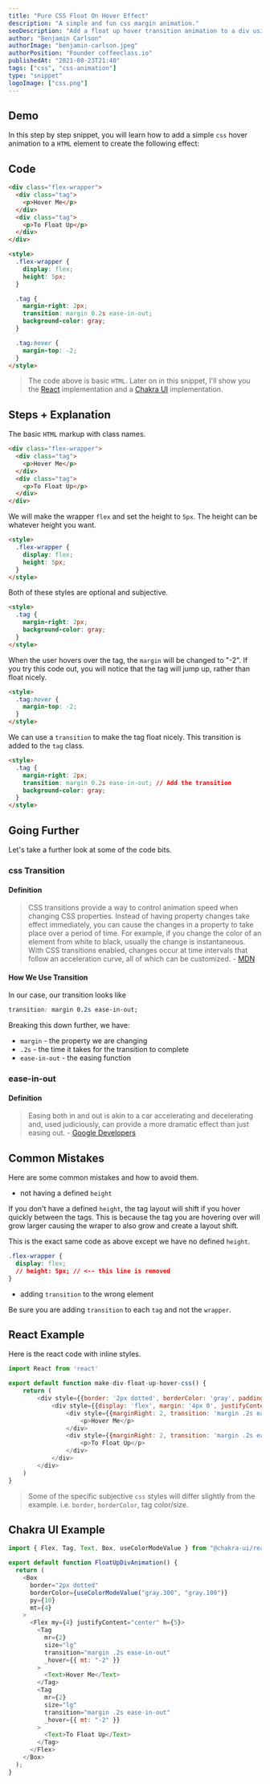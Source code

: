 ```yaml
---
title: "Pure CSS Float On Hover Effect"
description: "A simple and fun css margin animation."
seoDescription: "Add a float up hover transition animation to a div using css."
author: "Benjamin Carlson"
authorImage: "benjamin-carlson.jpeg"
authorPosition: "Founder coffeeclass.io"
publishedAt: "2021-08-23T21:40"
tags: ["css", "css-animation"]
type: "snippet"
logoImage: ["css.png"]
---
```


## Demo

In this step by step snippet, you will learn how to add a simple `css` hover animation to a `HTML` element to create the following effect:

<FloatUpDivAnimation />

## Code

```html
<div class="flex-wrapper">
  <div class="tag">
    <p>Hover Me</p>
  </div>
  <div class="tag">
    <p>To Float Up</p>
  </div>
</div>

<style>
  .flex-wrapper {
    display: flex;
    height: 5px;
  }

  .tag {
    margin-right: 2px;
    transition: margin 0.2s ease-in-out;
    background-color: gray;
  }

  .tag:hover {
    margin-top: -2;
  }
</style>
```

> The code above is basic `HTML`. Later on in this snippet, I'll show you the [React](https://reactjs.org/) implementation and a [Chakra UI](https://chakra-ui.com/) implementation.

## Steps + Explanation

<Step number="1" title="Add The HTML Markup" />

The basic `HTML` markup with class names.

```html
<div class="flex-wrapper">
  <div class="tag">
    <p>Hover Me</p>
  </div>
  <div class="tag">
    <p>To Float Up</p>
  </div>
</div>
```

<Step number="2" title="Define The Wrapper CSS" />

We will make the wrapper `flex` and set the height to `5px`. The height can be whatever height you want.

```html
<style>
  .flex-wrapper {
    display: flex;
    height: 5px;
  }
</style>
```

<Step number="3" title="Define The Tag CSS" />

Both of these styles are optional and subjective.

```html
<style>
  .tag {
    margin-right: 2px;
    background-color: gray;
  }
</style>
```

<Step number="4" title="Create The Hover State" />

When the user hovers over the tag, the `margin` will be changed to "-2". If you try this code out, you will notice that the tag will jump up, rather than float nicely.

```html
<style>
  .tag:hover {
    margin-top: -2;
  }
</style>
```

<Step number="5" title="Add The CSS Transition" />

We can use a `transition` to make the tag float nicely. This transition is added to the `tag` class.

```html
<style>
  .tag {
    margin-right: 2px;
    transition: margin 0.2s ease-in-out; // Add the transition
    background-color: gray;
  }
</style>
```

## Going Further

Let's take a further look at some of the code bits.

### css Transition

#### Definition

> CSS transitions provide a way to control animation speed when changing CSS properties. Instead of having property changes take effect immediately, you can cause the changes in a property to take place over a period of time. For example, if you change the color of an element from white to black, usually the change is instantaneous. With CSS transitions enabled, changes occur at time intervals that follow an acceleration curve, all of which can be customized. - [MDN](https://developer.mozilla.org/en-US/docs/Web/CSS/CSS_Transitions/Using_CSS_transitions)

#### How We Use Transition

In our case, our transition looks like

```css
transition: margin 0.2s ease-in-out;
```

Breaking this down further, we have:

- `margin` - the property we are changing
- `.2s` - the time it takes for the transition to complete
- `ease-in-out` - the easing function

### ease-in-out

#### Definition

> Easing both in and out is akin to a car accelerating and decelerating and, used judiciously, can provide a more dramatic effect than just easing out. - [Google Developers](https://developers.google.com/web/fundamentals/design-and-ux/animations/the-basics-of-easing)

## Common Mistakes

Here are some common mistakes and how to avoid them.

- not having a defined `height`

If you don't have a defined `height`, the tag layout will shift if you hover quickly between the tags. This is because the tag you are hovering over will grow larger causing the wraper to also grow and create a layout shift.

<FloatUpDivAnimationNoHeight />

This is the exact same code as above except we have no defined `height`.

```css
.flex-wrapper {
  display: flex;
  // height: 5px; // <-- this line is removed
}
```

- adding `transition` to the wrong element

Be sure you are adding `transition` to each `tag` and not the `wrapper`.

## React Example

Here is the react code with inline styles.

```javascript
import React from 'react'

export default function make-div-float-up-hover-css() {
    return (
        <div style={{border: '2px dotted', borderColor: 'gray', padding: '10px 0', marginTop: '4px'}}>
            <div style={{display: 'flex', margin: '4px 0', justifyContent: 'center', height: 5}}>
                <div style={{marginRight: 2, transition: 'margin .2s ease-in-out'}} _hover={{marginTop: 2}}>
                    <p>Hover Me</p>
                </div>
                <div style={{marginRight: 2, transition: 'margin .2s ease-in-out'}} _hover={{marginTop: 2}}>
                    <p>To Float Up</p>
                </div>
            </div>
        </div>
    )
}
```

> Some of the specific subjective `css` styles will differ slightly from the example. i.e. `border`, `borderColor`, tag color/size.

## Chakra UI Example

```javascript
import { Flex, Tag, Text, Box, useColorModeValue } from "@chakra-ui/react";

export default function FloatUpDivAnimation() {
  return (
    <Box
      border="2px dotted"
      borderColor={useColorModeValue("gray.300", "gray.100")}
      py={10}
      mt={4}
    >
      <Flex my={4} justifyContent="center" h={5}>
        <Tag
          mr={2}
          size="lg"
          transition="margin .2s ease-in-out"
          _hover={{ mt: "-2" }}
        >
          <Text>Hover Me</Text>
        </Tag>
        <Tag
          mr={2}
          size="lg"
          transition="margin .2s ease-in-out"
          _hover={{ mt: "-2" }}
        >
          <Text>To Float Up</Text>
        </Tag>
      </Flex>
    </Box>
  );
}
```
